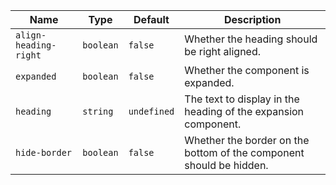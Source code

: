 
  | Name | Type | Default | Description |
| --- | --- | --- | --- |
| `align-heading-right` | `boolean` | `false` | Whether the heading should be right aligned. |
| `expanded` | `boolean` | `false` | Whether the component is expanded. |
| `heading` | `string` | `undefined` | The text to display in the heading of the expansion component. |
| `hide-border` | `boolean` | `false` | Whether the border on the bottom of the component should be hidden. |


